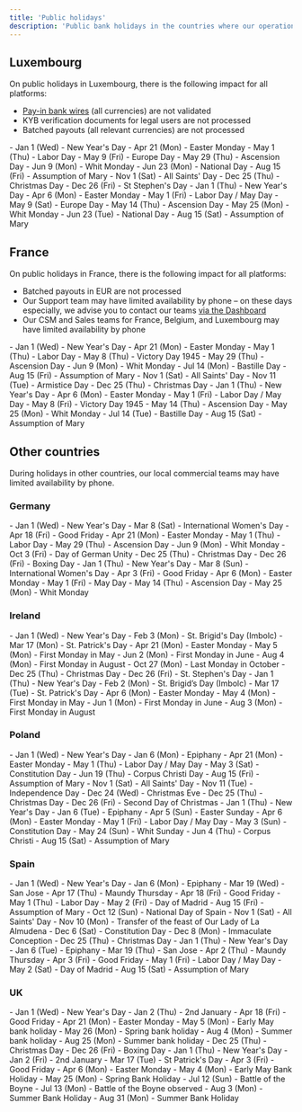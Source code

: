 ```yaml
---
title: 'Public holidays'
description: 'Public bank holidays in the countries where our operational teams are based may affect your service (regardless of where your platform is based).'
---
```


## Luxembourg

On public holidays in Luxembourg, there is the following impact for all platforms:

- [Pay-in bank wires](/api-reference/bank-wire-payins/create-bank-wire-payin) (all currencies) are not validated
- KYB verification documents for legal users are not processed
- Batched payouts (all relevant currencies) are not processed

<Accordion title="2025">
- Jan 1 (Wed) - New Year's Day
- Apr 21 (Mon) - Easter Monday
- May 1 (Thu) - Labor Day
- May 9 (Fri) - Europe Day
- May 29 (Thu) - Ascension Day
- Jun 9 (Mon) - Whit Monday
- Jun 23 (Mon) - National Day
- Aug 15 (Fri) - Assumption of Mary
- Nov 1 (Sat) - All Saints' Day
- Dec 25 (Thu) - Christmas Day
- Dec 26 (Fri) - St Stephen's Day
</Accordion>

<Accordion title="2026">
- Jan 1 (Thu) - New Year's Day
- Apr 6 (Mon) - Easter Monday
- May 1 (Fri) - Labor Day / May Day
- May 9 (Sat) - Europe Day
- May 14 (Thu) - Ascension Day
- May 25 (Mon) - Whit Monday
- Jun 23 (Tue) - National Day
- Aug 15 (Sat) - Assumption of Mary
</Accordion>

## France

On public holidays in France, there is the following impact for all platforms:

- Batched payouts in EUR are not processed
- Our Support team may have limited availability by phone – on these days especially, we advise you to contact our teams <a href="https://hub.mangopay.com/" target="_blank">via the Dashboard</a>
- Our CSM and Sales teams for France, Belgium, and Luxembourg may have limited availability by phone

<Accordion title="2025">
- Jan 1 (Wed) - New Year's Day
- Apr 21 (Mon) - Easter Monday
- May 1 (Thu) - Labor Day
- May 8 (Thu) - Victory Day 1945
- May 29 (Thu) - Ascension Day
- Jun 9 (Mon) - Whit Monday
- Jul 14 (Mon) - Bastille Day
- Aug 15 (Fri) - Assumption of Mary
- Nov 1 (Sat) - All Saints' Day
- Nov 11 (Tue) - Armistice Day
- Dec 25 (Thu) - Christmas Day
</Accordion>

<Accordion title="2026">
- Jan 1 (Thu) - New Year's Day
- Apr 6 (Mon) - Easter Monday
- May 1 (Fri) - Labor Day / May Day
- May 8 (Fri) - Victory Day 1945
- May 14 (Thu) - Ascension Day
- May 25 (Mon) - Whit Monday
- Jul 14 (Tue) - Bastille Day
- Aug 15 (Sat) - Assumption of Mary
</Accordion>

## Other countries

During holidays in other countries, our local commercial teams may have limited availability by phone.

### Germany

<Accordion title="2025">
- Jan 1 (Wed) - New Year's Day
- Mar 8 (Sat) - International Women's Day
- Apr 18 (Fri) - Good Friday
- Apr 21 (Mon) - Easter Monday
- May 1 (Thu) - Labor Day
- May 29 (Thu) - Ascension Day
- Jun 9 (Mon) - Whit Monday
- Oct 3 (Fri) - Day of German Unity
- Dec 25 (Thu) - Christmas Day
- Dec 26 (Fri) - Boxing Day
</Accordion>

<Accordion title="2026">
- Jan 1 (Thu) - New Year's Day
- Mar 8 (Sun) - International Women's Day
- Apr 3 (Fri) - Good Friday
- Apr 6 (Mon) - Easter Monday
- May 1 (Fri) - May Day
- May 14 (Thu) - Ascension Day
- May 25 (Mon) - Whit Monday
</Accordion>

### Ireland

<Accordion title="2025">
- Jan 1 (Wed) - New Year's Day
- Feb 3 (Mon) - St. Brigid's Day (Imbolc)
- Mar 17 (Mon) - St. Patrick's Day
- Apr 21 (Mon) - Easter Monday
- May 5 (Mon) - First Monday in May
- Jun 2 (Mon) - First Monday in June
- Aug 4 (Mon) - First Monday in August
- Oct 27 (Mon) - Last Monday in October
- Dec 25 (Thu) - Christmas Day
- Dec 26 (Fri) - St. Stephen's Day
</Accordion>

<Accordion title="2026">
- Jan 1 (Thu) - New Year's Day
- Feb 2 (Mon) - St. Brigid’s Day (Imbolc)
- Mar 17 (Tue) - St. Patrick's Day
- Apr 6 (Mon) - Easter Monday
- May 4 (Mon) - First Monday in May
- Jun 1 (Mon) - First Monday in June
- Aug 3 (Mon) - First Monday in August
</Accordion>

### Poland

<Accordion title="2025">
- Jan 1 (Wed) - New Year's Day
- Jan 6 (Mon) - Epiphany
- Apr 21 (Mon) - Easter Monday
- May 1 (Thu) - Labor Day / May Day
- May 3 (Sat) - Constitution Day
- Jun 19 (Thu) - Corpus Christi Day
- Aug 15 (Fri) - Assumption of Mary
- Nov 1 (Sat) - All Saints' Day
- Nov 11 (Tue) - Independence Day
- Dec 24 (Wed) - Christmas Eve
- Dec 25 (Thu) - Christmas Day
- Dec 26 (Fri) - Second Day of Christmas
</Accordion>

<Accordion title="2026">
- Jan 1 (Thu) - New Year's Day
- Jan 6 (Tue) - Epiphany
- Apr 5 (Sun) - Easter Sunday
- Apr 6 (Mon) - Easter Monday
- May 1 (Fri) - Labor Day / May Day
- May 3 (Sun) - Constitution Day
- May 24 (Sun) - Whit Sunday
- Jun 4 (Thu) - Corpus Christi
- Aug 15 (Sat) - Assumption of Mary
</Accordion>

### Spain

<Accordion title="2025">
- Jan 1 (Wed) - New Year's Day
- Jan 6 (Mon) - Epiphany
- Mar 19 (Wed) - San Jose
- Apr 17 (Thu) - Maundy Thursday
- Apr 18 (Fri) - Good Friday
- May 1 (Thu) - Labor Day
- May 2 (Fri) - Day of Madrid
- Aug 15 (Fri) - Assumption of Mary
- Oct 12 (Sun) - National Day of Spain
- Nov 1 (Sat) - All Saints' Day
- Nov 10 (Mon) - Transfer of the feast of Our Lady of La Almudena
- Dec 6 (Sat) - Constitution Day
- Dec 8 (Mon) - Immaculate Conception
- Dec 25 (Thu) - Christmas Day
</Accordion>

<Accordion title="2026">
- Jan 1 (Thu) - New Year's Day
- Jan 6 (Tue) - Epiphany
- Mar 19 (Thu) - San Jose
- Apr 2 (Thu) - Maundy Thursday
- Apr 3 (Fri) - Good Friday
- May 1 (Fri) - Labor Day / May Day
- May 2 (Sat) - Day of Madrid
- Aug 15 (Sat) - Assumption of Mary
</Accordion>

### UK

<Accordion title="2025">
- Jan 1 (Wed) - New Year's Day
- Jan 2 (Thu) - 2nd January
- Apr 18 (Fri) - Good Friday
- Apr 21 (Mon) - Easter Monday
- May 5 (Mon) - Early May bank holiday
- May 26 (Mon) - Spring bank holiday
- Aug 4 (Mon) - Summer bank holiday
- Aug 25 (Mon) - Summer bank holiday
- Dec 25 (Thu) - Christmas Day
- Dec 26 (Fri) - Boxing Day
</Accordion>

<Accordion title="2026">
- Jan 1 (Thu) - New Year's Day
- Jan 2 (Fri) - 2nd January
- Mar 17 (Tue) - St Patrick's Day
- Apr 3 (Fri) - Good Friday
- Apr 6 (Mon) - Easter Monday
- May 4 (Mon) - Early May Bank Holiday
- May 25 (Mon) - Spring Bank Holiday
- Jul 12 (Sun) - Battle of the Boyne
- Jul 13 (Mon) - Battle of the Boyne observed
- Aug 3 (Mon) - Summer Bank Holiday
- Aug 31 (Mon) - Summer Bank Holiday
</Accordion>